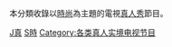 {{noteTA
|G1=TV
}}
本分類收錄以[[時尚|時尚]]為主題的電視[[真人秀|真人秀]]節目。


[[Category:時尚題材電視劇|J真]]
[[Category:真人秀節目|S時]]
[[Category:各类真人实境电视节目|Category:各类真人实境电视节目]]